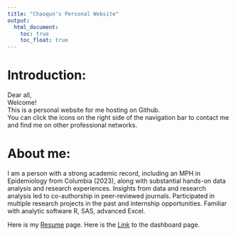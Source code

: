 ```yaml
---
title: "Chaoqun's Personal Website"
output: 
  html_document:
    toc: true
    toc_float: true
---
```



# Introduction:

Dear all,  
Welcome!  
This is a personal website for me hosting on Github.   
You can click the icons on the right side of the navigation bar to contact me and find me on other professional networks.

# About me:

I am a person with a strong academic record, including an MPH in Epidemiology from Columbia (2023), along with substantial hands-on data analysis and research experiences. Insights from data and research analysis led to co-authorship in peer-reviewed journals. Participated in multiple research projects in the past and internship opportunities. Familiar with analytic software R, SAS, advanced Excel. 

Here is my [Resume](resume.html) page.
Here is the [Link](dashboard.html) to the dashboard page.